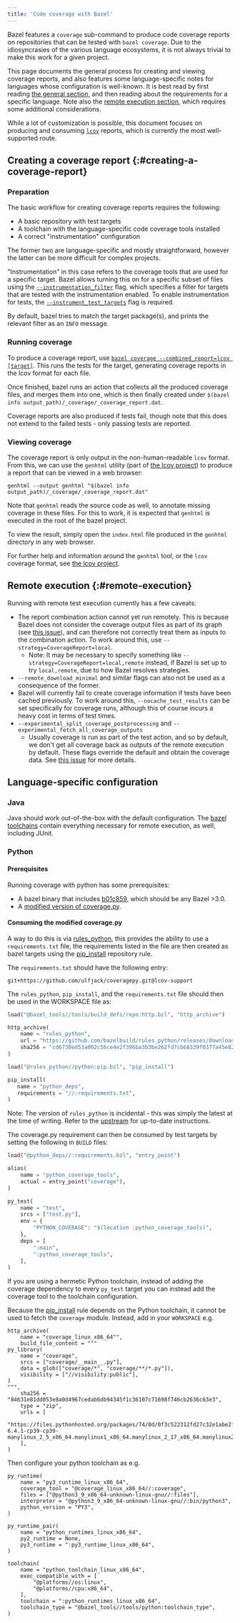 ```yaml
---
title: 'Code coverage with Bazel'
---
```


Bazel features a `coverage` sub-command to produce code coverage
reports on repositories that can be tested with `bazel coverage`. Due
to the idiosyncrasies of the various language ecosystems, it is not
always trivial to make this work for a given project.

This page documents the general process for creating and viewing
coverage reports, and also features some language-specific notes for
languages whose configuration is well-known. It is best read by first
reading [the general section](#creating-a-coverage-report), and then
reading about the requirements for a specific language. Note also the
[remote execution section](#remote-execution), which requires some
additional considerations.

While a lot of customization is possible, this document focuses on
producing and consuming [`lcov`][lcov] reports, which is currently the
most well-supported route.

## Creating a coverage report {:#creating-a-coverage-report}

### Preparation

The basic workflow for creating coverage reports requires the
following:

- A basic repository with test targets
- A toolchain with the language-specific code coverage tools installed
- A correct "instrumentation" configuration

The former two are language-specific and mostly straightforward,
however the latter can be more difficult for complex projects.

"Instrumentation" in this case refers to the coverage tools that are
used for a specific target. Bazel allows turning this on for a
specific subset of files using the
[`--instrumentation_filter`](/versions/6.1.0/reference/command-line-reference#flag--instrumentation_filter)
flag, which specifies a filter for targets that are tested with the
instrumentation enabled. To enable instrumentation for tests, the
[`--instrument_test_targets`](/versions/6.1.0/reference/command-line-reference#flag--instrument_test_targets)
flag is required.

By default, bazel tries to match the target package(s), and prints the
relevant filter as an `INFO` message.

### Running coverage

To produce a coverage report, use [`bazel coverage
--combined_report=lcov
[target]`](/versions/6.1.0/reference/command-line-reference#coverage). This runs the
tests for the target, generating coverage reports in the lcov format
for each file.

Once finished, bazel runs an action that collects all the produced
coverage files, and merges them into one, which is then finally
created under `$(bazel info
output_path)/_coverage/_coverage_report.dat`.

Coverage reports are also produced if tests fail, though note that
this does not extend to the failed tests - only passing tests are
reported.

### Viewing coverage

The coverage report is only output in the non-human-readable `lcov`
format. From this, we can use the `genhtml` utility (part of [the lcov
project][lcov]) to produce a report that can be viewed in a web
browser:

```console
genhtml --output genhtml "$(bazel info output_path)/_coverage/_coverage_report.dat"
```

Note that `genhtml` reads the source code as well, to annotate missing
coverage in these files. For this to work, it is expected that
`genhtml` is executed in the root of the bazel project.

To view the result, simply open the `index.html` file produced in the
`genhtml` directory in any web browser.

For further help and information around the `genhtml` tool, or the
`lcov` coverage format, see [the lcov project][lcov].

## Remote execution {:#remote-execution}

Running with remote test execution currently has a few caveats:

- The report combination action cannot yet run remotely. This is
  because Bazel does not consider the coverage output files as part of
  its graph (see [this issue][remote_report_issue]), and can therefore
  not correctly treat them as inputs to the combination action. To
  work around this, use `--strategy=CoverageReport=local`.
  - Note: It may be necessary to specify something like
    `--strategy=CoverageReport=local,remote` instead, if Bazel is set
    up to try `local,remote`, due to how Bazel resolves strategies.
- `--remote_download_minimal` and similar flags can also not be used
  as a consequence of the former.
- Bazel will currently fail to create coverage information if tests
  have been cached previously. To work around this,
  `--nocache_test_results` can be set specifically for coverage runs,
  although this of course incurs a heavy cost in terms of test times.
- `--experimental_split_coverage_postprocessing` and
  `--experimental_fetch_all_coverage_outputs`
  - Usually coverage is run as part of the test action, and so by
    default, we don't get all coverage back as outputs of the remote
    execution by default. These flags override the default and obtain
    the coverage data. See [this issue][split_coverage_issue] for more
    details.

## Language-specific configuration

### Java

Java should work out-of-the-box with the default configuration. The
[bazel toolchains][bazel_toolchains] contain everything necessary for
remote execution, as well, including JUnit.

### Python

#### Prerequisites

Running coverage with python has some prerequisites:

- A bazel binary that includes [b01c859][python_coverage_commit],
  which should be any Bazel >3.0.
- A [modified version of coverage.py][modified_coveragepy].
<!-- TODO: Upstream an lcov implementation so that this becomes usable  -->

#### Consuming the modified coverage.py

A way to do this is via [rules_python][rules_python], this provides
the ability to use a `requirements.txt` file, the requirements listed
in the file are then created as bazel targets using the
[pip_install][pip_install_rule] repository rule.

The `requirements.txt` should have the following entry:

```text
git+https://github.com/ulfjack/coveragepy.git@lcov-support
```

The `rules_python`, `pip_install`, and the `requirements.txt` file should then be used in the WORKSPACE file as:

```python
load("@bazel_tools//tools/build_defs/repo:http.bzl", "http_archive")

http_archive(
    name = "rules_python",
    url = "https://github.com/bazelbuild/rules_python/releases/download/0.5.0/rules_python-0.5.0.tar.gz",
    sha256 = "cd6730ed53a002c56ce4e2f396ba3b3be262fd7cb68339f0377a45e8227fe332",
)

load("@rules_python//python:pip.bzl", "pip_install")

pip_install(
   name = "python_deps",
   requirements = "//:requirements.txt",
)
```

Note: The version of `rules_python` is incidental - this was simply
the latest at the time of writing. Refer to the
[upstream][rules_python] for up-to-date instructions.

The coverage.py requirement can then be consumed by test targets by
setting the following in `BUILD` files:

```python
load("@python_deps//:requirements.bzl", "entry_point")

alias(
    name = "python_coverage_tools",
    actual = entry_point("coverage"),
)

py_test(
    name = "test",
    srcs = ["test.py"],
    env = {
        "PYTHON_COVERAGE": "$(location :python_coverage_tools)",
    },
    deps = [
        ":main",
        ":python_coverage_tools",
    ],
)
```

If you are using a hermetic Python toolchain, instead of adding the coverage
dependency to every `py_test` target you can instead add the coverage tool to
the toolchain configuration.

Because the [pip_install][pip_install_rule] rule depends on the Python
toolchain, it cannot be used to fetch the `coverage` module.
Instead, add in your `WORKSPACE` e.g.

```starlark
http_archive(
    name = "coverage_linux_x86_64"",
    build_file_content = """
py_library(
    name = "coverage",
    srcs = ["coverage/__main__.py"],
    data = glob(["coverage/*", "coverage/**/*.py"]),
    visibility = ["//visibility:public"],
)
""",
    sha256 = "84631e81dd053e8a0d4967cedab6db94345f1c36107c71698f746cb2636c63e3",
    type = "zip",
    urls = [
        "https://files.pythonhosted.org/packages/74/0d/0f3c522312fd27c32e1abe2fb5c323b583a5c108daf2c26d6e8dfdd5a105/coverage-6.4.1-cp39-cp39-manylinux_2_5_x86_64.manylinux1_x86_64.manylinux_2_17_x86_64.manylinux2014_x86_64.whl",
    ],
)
```

Then configure your python toolchain as e.g.

```starlark
py_runtime(
    name = "py3_runtime_linux_x86_64",
    coverage_tool = "@coverage_linux_x86_64//:coverage",
    files = ["@python3_9_x86_64-unknown-linux-gnu//:files"],
    interpreter = "@python3_9_x86_64-unknown-linux-gnu//:bin/python3",
    python_version = "PY3",
)

py_runtime_pair(
    name = "python_runtimes_linux_x86_64",
    py2_runtime = None,
    py3_runtime = ":py3_runtime_linux_x86_64",
)

toolchain(
    name = "python_toolchain_linux_x86_64",
    exec_compatible_with = [
        "@platforms//os:linux",
        "@platforms//cpu:x86_64",
    ],
    toolchain = ":python_runtimes_linux_x86_64",
    toolchain_type = "@bazel_tools//tools/python:toolchain_type",
)
```

[lcov]: https://github.com/linux-test-project/lcov
[rules_python]: https://github.com/bazelbuild/rules_python
[bazel_toolchains]: https://github.com/bazelbuild/bazel-toolchains
[remote_report_issue]: https://github.com/bazelbuild/bazel/issues/4685
[split_coverage_issue]: https://github.com/bazelbuild/bazel/issues/4685
[python_coverage_commit]: https://github.com/bazelbuild/bazel/commit/b01c85962d88661ec9f6c6704c47d8ce67ca4d2a
[modified_coveragepy]: https://github.com/ulfjack/coveragepy/tree/lcov-support
[pip_install_rule]: https://github.com/bazelbuild/rules_python#installing-pip-dependencies
